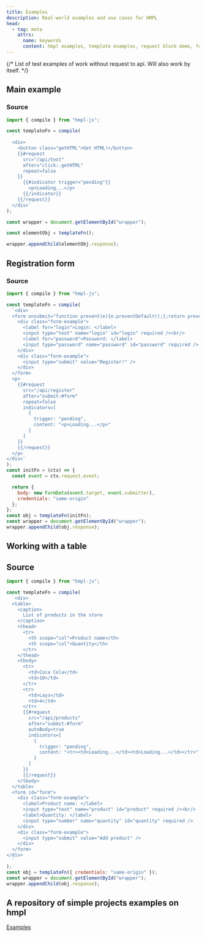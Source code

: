 ```yaml
---
title: Examples
description: Real-world examples and use cases for HMPL
head:
  - tag: meta
    attrs:
      name: keywords
      content: hmpl examples, template examples, request block demo, form example, dynamic components, hmpl code samples
---
```


{/* List of test examples of work without request to api. Will also work by itself. */}


## Main example

<Preview>
  <div slot="preview">
    <MainExample client:only="vue" />
  </div>
</Preview>

### Source

```js v-pre
import { compile } from "hmpl-js";

const templateFn = compile(
  `
  <div>
    <button class="getHTML">Get HTML!</button>
    {{#request
      src="/api/test"
      after="click:.getHTML"
      repeat=false
    }}
      {{#indicator trigger="pending"}}
        <p>Loading...</p>
      {{/indicator}}
    {{/request}}
  </div>`
);

const wrapper = document.getElementById("wrapper");

const elementObj = templateFn();

wrapper.appendChild(elementObj.response);
```

## Registration form

<Preview>
  <div slot="preview">
    <RegistrationFormExample client:only="vue" />
  </div>
</Preview>

### Source

```js v-pre
import { compile } from "hmpl-js";

const templateFn = compile(
  `<div>
  <form onsubmit="function prevent(e){e.preventDefault();};return prevent(event);" id="form">
    <div class="form-example">
      <label for="login">Login: </label>
      <input type="text" name="login" id="login" required /><br/>
      <label for="password">Password: </label>
      <input type="password" name="password" id="password" required />
    </div>
    <div class="form-example">
      <input type="submit" value="Register!" />
    </div>
  </form>
  <p>
    {{#request
      src="/api/register"
      after="submit:#form"
      repeat=false
      indicators=[
        {
          trigger: "pending",
          content: "<p>Loading...</p>"
        }
      ]
    }}
    {{/request}}
  </p>
</div>`
);
const initFn = (ctx) => {
  const event = ctx.request.event;

  return {
    body: new FormData(event.target, event.submitter),
    credentials: "same-origin"
  };
};
const obj = templateFn(initFn);
const wrapper = document.getElementById("wrapper");
wrapper.appendChild(obj.response);
```

## Working with a table

<Preview>
  <div slot="preview">
    <TableExample client:only="vue" />
  </div>
</Preview>

## Source

```js v-pre
import { compile } from "hmpl-js";

const templateFn = compile(
  `<div>
  <table>
    <caption>
      List of products in the store
    </caption>
    <thead>
      <tr>
        <th scope="col">Product name</th>
        <th scope="col">Quantity</th>
      </tr>
    </thead>
    <tbody>
      <tr>
        <td>Coca Cola</td>
        <td>10</td>
      </tr>
      <tr>
        <td>Lays</td>
        <td>4</td>
      </tr>
      {{#request
        src="/api/products"
        after="submit:#form"
        autoBody=true
        indicators=[
          {
            trigger: "pending",
            content: "<tr><td>Loading...</td><td>Loading...</td></tr>"
          }
        ]
      }}
      {{/request}}
    </tbody>
  </table>
  <form id="form">
    <div class="form-example">
      <label>Product name: </label>
      <input type="text" name="product" id="product" required /><br/>
      <label>Quantity: </label>
      <input type="number" name="quantity" id="quantity" required />
    </div>
    <div class="form-example">
      <input type="submit" value="Add product" />
    </div>
  </form>
</div>
  `
);
const obj = templateFn({ credentials: "same-origin" });
const wrapper = document.getElementById("wrapper");
wrapper.appendChild(obj.response);
```

## A repository of simple projects examples on hmpl

[Examples](https://github.com/hmpl-language/examples)
